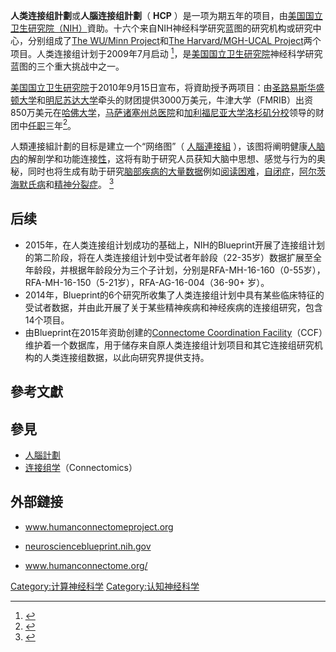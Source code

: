 '''人类连接组計劃'''或'''人腦连接组計劃'''（ '''HCP''' ）是一项为期五年的项目，由[[國家衛生院_(美國)|美国国立卫生研究院（NIH）]]資助。十六个来自NIH神经科学研究蓝图的研究机构或研究中心，分别组成了[[The_WU/Minn_Project|The WU/Minn Project]]和[[The_Harvard/MGH-UCAL_Project|The Harvard/MGH-UCAL Project]]两个项目。人类连接组计划于2009年7月启动 <ref name="NIH_2009-07-15">{{Citation |title=NIH Launches the Human Connectome Project to Unravel the Brain's Connections |date=2009-07-15 |url=http://www.nih.gov/news/health/jul2009/ninds-15.htm |publisher=[[National_Institutes_of_Health|National Institutes of Health]] |access-date=2013-02-16 |archive-date=2015-09-05 |archive-url=https://web.archive.org/web/20150905150026/http://www.nih.gov/news/health/jul2009/ninds-15.htm |dead-url=no }}</ref>，是[[國家衛生院_(美國)|美国国立卫生研究院]]神经科学研究蓝图的三个重大挑战中之一。  

[[國家衛生院_(美國)|美国国立卫生研究院]]于2010年9月15日宣布，将資助授予两项目：由[[圣路易斯华盛顿大学|圣路易斯华盛顿大学]]和[[明尼苏达大学|明尼苏达]][[圣路易斯华盛顿大学|大学]]牵头的财团提供3000万美元，牛津大学（FMRIB）出资850万美元在[[哈佛大学|哈佛大学]]，[[麻省总医院|马萨诸塞州总医院]]和[[加利福尼亚大学洛杉矶分校|加利福尼亚大学洛杉矶分校]]领导的财团中[[哈佛大学|任职]]三年<ref name = "NIH_2010-09-15">{{Citation
 |title        = $40 million awarded to trace human brain's connections
 |url          = http://www.nih.gov/news/health/sep2010/nimh-15.htm
 |quote        = Souped-up scanners to reveal intricate circuitry in high resolution
 |publisher    = [[National_Institutes_of_Health|National Institutes of Health]]
 |date         = 2010-09-15
 |accessdate   = 2013-02-16
 |archive-date = 2015-10-22
 |archive-url  = https://web.archive.org/web/20151022154216/http://www.nih.gov/news/health/sep2010/nimh-15.htm
 |dead-url     = no
}}</ref>。 

人類連接組計劃的目标是建立一个“网络图”（ [[连接组|人腦連接組]] ），该图将阐明健康[[人腦|人脑内]]的解剖学和功能连接[[人腦|性]]，这将有助于研究人员获知大脑中思想、感觉与行为的奥秘，同时也将生成有助于研究[[中枢神经系统疾病|脑部疾病的大量数据]]例如[[失讀症|阅读困难]]，[[自閉症|自闭症]]，[[阿茲海默症|阿尔茨海默氏病]]和[[精神分裂症|精神分裂症]]。  <ref>{{Cite journal|title=Human brain mapped in unprecedented detail|last=Geddes|first=Linda|journal=Nature|doi=10.1038/nature.2016.20285|year=2016}}</ref>

== 后续 ==

* 2015年，在人类连接组计划成功的基础上，NIH的Blueprint开展了连接组计划的第二阶段，将在人类连接组计划中受试者年龄段（22-35岁）数据扩展至全年龄段，并根据年龄段分为三个子计划，分别是RFA-MH-16-160（0-55岁），RFA-MH-16-150（5-21岁），RFA-AG-16-004（36-90+ 岁）。
* 2014年，Blueprint的6个研究所收集了人类连接组计划中具有某些临床特征的受试者数据，并由此开展了关于某些精神疾病和神经疾病的连接组研究，包含14个项目。
* 由Blueprint在2015年资助创建的[[Connectome_Coordination_Facility|Connectome Coordination Facility]]（CCF）维护着一个数据库，用于储存来自原人类连接组计划项目和其它连接组研究机构的人类连接组数据，以此向研究界提供支持。

==參考文獻==
<references />

==參見==
* [[人腦計劃|人腦計劃]]
* [[连接组学|连接组学]]（Connectomics）

== 外部鏈接 ==
* {{En}}[http://www.humanconnectomeproject.org/ www.humanconnectomeproject.org] {{Wayback|url=http://www.humanconnectomeproject.org/ |date=20190308051740 }}
* {{En}}[https://neuroscienceblueprint.nih.gov/ neuroscienceblueprint.nih.gov] {{Wayback|url=https://neuroscienceblueprint.nih.gov/ |date=20220524193401 }}
* {{En}}[https://www.humanconnectome.org/ www.humanconnectome.org/] {{Wayback|url=https://www.humanconnectome.org/ |date=20220520103729 }}
{{组学}}

[[Category:计算神经科学|Category:计算神经科学]]
[[Category:认知神经科学|Category:认知神经科学]]